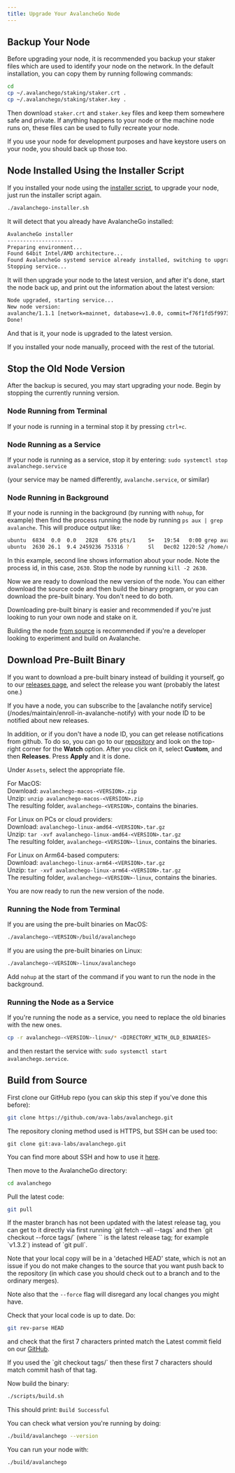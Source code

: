 ```yaml
---
title: Upgrade Your AvalancheGo Node
---
```


Backup Your Node[​](#backup-your-node "Direct link to heading")
---------------------------------------------------------------

Before upgrading your node, it is recommended you backup your staker files which are used to identify your node on the network. In the default installation, you can copy them by running following commands:

```bash
cd
cp ~/.avalanchego/staking/staker.crt .
cp ~/.avalanchego/staking/staker.key .
```

Then download `staker.crt` and `staker.key` files and keep them somewhere safe and private. If anything happens to your node or the machine node runs on, these files can be used to fully recreate your node.

If you use your node for development purposes and have keystore users on your node, you should back up those too.

Node Installed Using the Installer Script[​](#node-installed-using-the-installer-script "Direct link to heading")
-----------------------------------------------------------------------------------------------------------------

If you installed your node using the [installer script](/nodes/using-install-script/installing-avalanche-go), to upgrade your node, just run the installer script again.

```bash
./avalanchego-installer.sh
```

It will detect that you already have AvalancheGo installed:

```bash
AvalancheGo installer
---------------------
Preparing environment...
Found 64bit Intel/AMD architecture...
Found AvalancheGo systemd service already installed, switching to upgrade mode.
Stopping service...
```

It will then upgrade your node to the latest version, and after it's done, start the node back up, and print out the information about the latest version:

```bash
Node upgraded, starting service...
New node version:
avalanche/1.1.1 [network=mainnet, database=v1.0.0, commit=f76f1fd5f99736cf468413bbac158d6626f712d2]
Done!
```

And that is it, your node is upgraded to the latest version.

If you installed your node manually, proceed with the rest of the tutorial.

Stop the Old Node Version[​](#stop-the-old-node-version "Direct link to heading")
---------------------------------------------------------------------------------

After the backup is secured, you may start upgrading your node. Begin by stopping the currently running version.

### Node Running from Terminal[​](#node-running-from-terminal "Direct link to heading")

If your node is running in a terminal stop it by pressing `ctrl+c`.

### Node Running as a Service[​](#node-running-as-a-service "Direct link to heading")

If your node is running as a service, stop it by entering: `sudo systemctl stop avalanchego.service`

(your service may be named differently, `avalanche.service`, or similar)

### Node Running in Background[​](#node-running-in-background "Direct link to heading")

If your node is running in the background (by running with `nohup`, for example) then find the process running the node by running `ps aux | grep avalanche`. This will produce output like:

```bash
ubuntu  6834  0.0  0.0   2828   676 pts/1    S+   19:54   0:00 grep avalanche
ubuntu  2630 26.1  9.4 2459236 753316 ?      Sl   Dec02 1220:52 /home/ubuntu/build/avalanchego
```

In this example, second line shows information about your node. Note the process id, in this case, `2630`. Stop the node by running `kill -2 2630`.

Now we are ready to download the new version of the node. You can either download the source code and then build the binary program, or you can download the pre-built binary. You don't need to do both.

Downloading pre-built binary is easier and recommended if you're just looking to run your own node and stake on it.

Building the node [from source](/nodes/maintain/upgrade#build-from-source) is recommended if you're a developer looking to experiment and build on Avalanche.

Download Pre-Built Binary[​](#download-pre-built-binary "Direct link to heading")
---------------------------------------------------------------------------------

If you want to download a pre-built binary instead of building it yourself, go to our [releases page](https://github.com/ava-labs/avalanchego/releases), and select the release you want (probably the latest one.)

<Callout title="Note">
If you have a node, you can subscribe to the [avalanche notify service](/nodes/maintain/enroll-in-avalanche-notify) with your node ID to be notified about new releases.

In addition, or if you don't have a node ID, you can get release notifications from github. To do so, you can go to our [repository](https://github.com/ava-labs/avalanchego) and look on the top-right corner for the **Watch** option. After you click on it, select **Custom**, and then **Releases**. Press **Apply** and it is done.
</Callout>

Under `Assets`, select the appropriate file.

For MacOS:  
Download: `avalanchego-macos-<VERSION>.zip`  
Unzip: `unzip avalanchego-macos-<VERSION>.zip`  
The resulting folder, `avalanchego-<VERSION>`, contains the binaries.

For Linux on PCs or cloud providers:  
Download: `avalanchego-linux-amd64-<VERSION>.tar.gz`  
Unzip: `tar -xvf avalanchego-linux-amd64-<VERSION>.tar.gz`  
The resulting folder, `avalanchego-<VERSION>-linux`, contains the binaries.

For Linux on Arm64-based computers:  
Download: `avalanchego-linux-arm64-<VERSION>.tar.gz`  
Unzip: `tar -xvf avalanchego-linux-arm64-<VERSION>.tar.gz`  
The resulting folder, `avalanchego-<VERSION>-linux`, contains the binaries.

You are now ready to run the new version of the node.

### Running the Node from Terminal[​](#running-the-node-from-terminal "Direct link to heading")

If you are using the pre-built binaries on MacOS:

```bash
./avalanchego-<VERSION>/build/avalanchego
```

If you are using the pre-built binaries on Linux:

```bash
./avalanchego-<VERSION>-linux/avalanchego
```

Add `nohup` at the start of the command if you want to run the node in the background.

### Running the Node as a Service[​](#running-the-node-as-a-service "Direct link to heading")

If you're running the node as a service, you need to replace the old binaries with the new ones.

```bash
cp -r avalanchego-<VERSION>-linux/* <DIRECTORY_WITH_OLD_BINARIES>
```

and then restart the service with: `sudo systemctl start avalanchego.service`.

Build from Source[​](#build-from-source "Direct link to heading")
-----------------------------------------------------------------

First clone our GitHub repo (you can skip this step if you've done this before):

```bash
git clone https://github.com/ava-labs/avalanchego.git
```

<Callout title="Note">
The repository cloning method used is HTTPS, but SSH can be used too:

`git clone git:ava-labs/avalanchego.git`

You can find more about SSH and how to use it [here](https://docs.github.com/en/authentication/connecting-to-github-with-ssh/about-ssh).
</Callout>

Then move to the AvalancheGo directory:

```bash
cd avalanchego
```

Pull the latest code:

```bash
git pull
```

<Callout title="Note">
If the master branch has not been updated with the latest release tag, you can get to it directly via first running `git fetch --all --tags` and then `git checkout --force tags/<tag>` (where `<tag>` is the latest release tag; for example `v1.3.2`) instead of `git pull`.

Note that your local copy will be in a 'detached HEAD' state, which is not an issue if you do not make changes to the source that you want push back to the repository (in which case you should check out to a branch and to the ordinary merges).

Note also that the `--force` flag will disregard any local changes you might have.
</Callout>

Check that your local code is up to date. Do:

```bash
git rev-parse HEAD
```

and check that the first 7 characters printed match the Latest commit field on our [GitHub](https://github.com/ava-labs/avalanchego).

<Callout title="Note">
If you used the `git checkout tags/<tag>` then these first 7 characters should match commit hash of that tag.
</Callout>

Now build the binary: 
```bash
./scripts/build.sh
```

This should print: `Build Successful`

You can check what version you're running by doing:

```bash
./build/avalanchego --version
```

You can run your node with:

```bash
./build/avalanchego
```